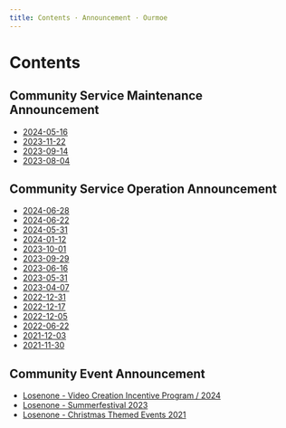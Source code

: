 ```yaml
---
title: Contents · Announcement · Ourmoe
---
```


# Contents


## Community Service Maintenance Announcement

- [2024-05-16](service_maintenance/2024-05-16)
- [2023-11-22](service_maintenance/2023-11-22)
- [2023-09-14](service_maintenance/2023-09-14)
- [2023-08-04](service_maintenance/2023-08-04)

## Community Service Operation Announcement

- [2024-06-28](service_operation/2024-06-28)
- [2024-06-22](service_operation/2024-06-22)
- [2024-05-31](service_operation/2024-05-31)
- [2024-01-12](service_operation/2024-01-12)
- [2023-10-01](service_operation/2023-10-01)
- [2023-09-29](service_operation/2023-09-29)
- [2023-06-16](service_operation/2023-06-16)
- [2023-05-31](service_operation/2023-05-31)
- [2023-04-07](service_operation/2023-04-07)
- [2022-12-31](service_operation/2022-12-31)
- [2022-12-17](service_operation/2022-12-17)
- [2022-12-05](service_operation/2022-12-05)
- [2022-06-22](service_operation/2022-06-22)
- [2021-12-03](service_operation/2021-12-03)
- [2021-11-30](service_operation/2021-11-30)

## Community Event Announcement

- [Losenone - Video Creation Incentive Program / 2024](community_event/2024-06-13)
- [Losenone - Summerfestival 2023](community_event/2023-08-12)
- [Losenone - Christmas Themed Events 2021](community_event/2021-12-14)